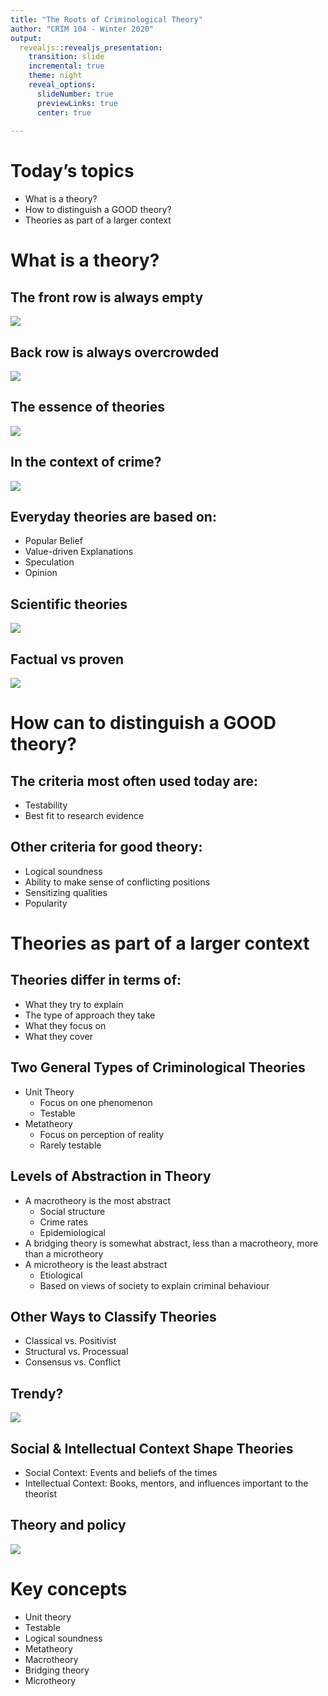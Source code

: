```yaml
---
title: "The Roots of Criminological Theory"
author: "CRIM 104 - Winter 2020"
output: 
  revealjs::revealjs_presentation:
    transition: slide
    incremental: true
    theme: night
    reveal_options:
      slideNumber: true
      previewLinks: true
      center: true
      
---
```


# Today's topics
- What is a theory?
- How to distinguish a GOOD theory?
- Theories as part of a larger context

# What is a theory?

## The front row is always empty
![](https://raw.githubusercontent.com/carlosponcecrim/Slides/master/CRIM104_wk02/empty_desks.jpg)

## Back row is always overcrowded
![](https://raw.githubusercontent.com/carlosponcecrim/Slides/master/CRIM104_wk02/crowded_backrow.jpg)


## The essence of theories
![](https://raw.githubusercontent.com/carlosponcecrim/Slides/master/CRIM104_wk02/theories_01.jpg)

## In the context of crime?
![](https://raw.githubusercontent.com/carlosponcecrim/Slides/master/CRIM104_wk02/theories_02.jpg)


## Everyday theories are based on:

- Popular Belief
- Value-driven Explanations
- Speculation
- Opinion

## Scientific theories
![](https://raw.githubusercontent.com/carlosponcecrim/Slides/master/CRIM104_wk02/theories_03.jpg)

## Factual vs proven
![](https://raw.githubusercontent.com/carlosponcecrim/Slides/master/CRIM104_wk02/95confidence.png)

# How can to distinguish a GOOD theory?

## The criteria most often used today are:
- Testability
- Best fit to research evidence

##  Other criteria for good theory:
- Logical soundness
- Ability to make sense of conflicting positions
- Sensitizing qualities
- Popularity 

# Theories as part of a larger context

## Theories differ in terms of:
- What they try to explain
- The type of approach they take
- What they focus on
- What they cover

## Two General Types of Criminological Theories
- Unit Theory
    - Focus on one phenomenon
    - Testable
- Metatheory
    - Focus on perception of reality
    - Rarely testable

## Levels of Abstraction in Theory

- A macrotheory is the most abstract
    - Social structure
    - Crime rates
    - Epidemiological
- A bridging theory is somewhat abstract, less than a macrotheory, more than a microtheory
- A microtheory is the least abstract
    - Etiological
    - Based on views of society to explain criminal behaviour

## Other Ways to Classify Theories

- Classical vs. Positivist
- Structural vs. Processual
- Consensus vs. Conflict

## Trendy?

![](https://raw.githubusercontent.com/carlosponcecrim/Slides/master/CRIM104_wk02/babypics.jpg)

## Social & Intellectual Context Shape Theories

- Social Context: Events and beliefs of the times
- Intellectual Context: Books, mentors, and influences important to the theorist

## Theory and policy
![](https://raw.githubusercontent.com/carlosponcecrim/Slides/master/CRIM104_wk02/theoryresearchpolicy.jpg)


# Key concepts
- Unit theory
- Testable 
- Logical soundness
- Metatheory
- Macrotheory
- Bridging theory
- Microtheory




